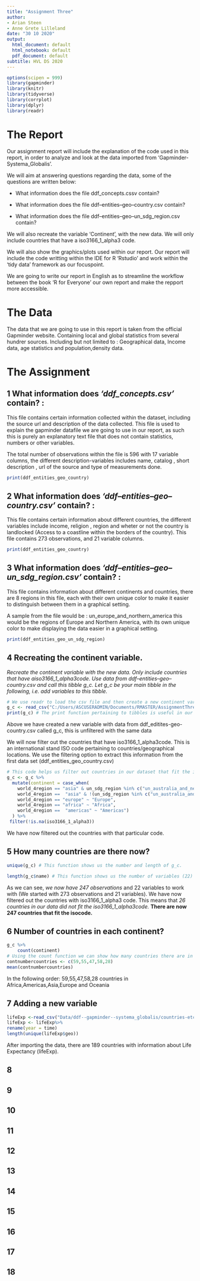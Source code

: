 ```yaml
---
title: "Assignment Three"
author:
- Arian Steen
- Anne Grete Lilleland
date: "30 10 2020"
output:
  html_document: default
  html_notebook: default
  pdf_document: default
subtitle: HVL DS 2020
---
```


```r
options(scipen = 999)
library(gapminder)
library(knitr)
library(tidyverse)
library(corrplot)
library(dplyr)
library(readr)
```

# The Report

Our assignment report will include the explanation of the code used in this report, in order to analyze and look at the data imported from 'Gapminder-Systema_Globalis'. 

We will aim at answering questions regarding the data, some of the questions are written below:  

- What information does the file ddf_concepts.cssv contain? 

- What information does the file ddf--entities--geo--country.csv contain? 

- What information does the file ddf--entities--geo--un_sdg_region.csv contain?

We will also recreate the variable 'Continent', with the new data. We will only include countries that have a iso3166_1_alpha3 code. 

We will also show the graphics/plots used within our report. 
Our report will include the code writting within the IDE for R 'Rstudio' and work within the 'tidy data' framework as our focuspoint. 

We are going to write our report in English as to streamline the workflow between the book 'R for Everyone' our own report and make the repport more accessible.

# The Data

The data that we are going to use in this report is taken from the official Gapminder website. Containing local and global statistics from several hundrer sources. Including but not limited to : Geographical data, Income data, age statistics and population,density data. 

# The Assignment 

## 1 What information does *'ddf_concepts.csv'* contain? : 

This file contains certain information collected within the dataset, including the source url and description of the data collected. This file is used to explain the gapminder datafile we are going to use in our report, as such this is purely an explanatory text file that does not contain statistics, numbers or other variables.

The total number of observations within the file is 596 with 17 variable columns, the different description-variables includes name, catalog , short description , url of the source and type of measurements done. 
```r
print(ddf_entities_geo_country)
```


## 2 What information does *'ddf--entities--geo--country.csv'* contain? : 

This file contains certain information about different countries, the different variables include income, religion , region and wheter or not the country is landlocked (Access to a coastline within the borders of the country). This file contains 273 observations, and 21 variable columns.
```r
print(ddf_entities_geo_country)
```


## 3 What information does *'ddf--entities--geo--un_sdg_region.csv'* contain? : 

This file contains information about different continents and countries, there are 8 regions in this file, each with their own unique color to make it easier to distinguish between them in a graphical setting. 

A sample from the file would be : un_europe_and_northern_america this would be the regions of Europe and Northern America, with its own unique color to make displaying the data easier in a graphical setting. 
```r
print(ddf_entities_geo_un_sdg_region)
```

## 4 Recreating the continent variable. 

*Recreate the continent variable with the new data.   Only include countries that have aiso3166_1_alpha3code.  Use data from ddf--entities--geo--country.csv and call this tibble g_c. Let g_c be your main tibble in the following, i.e. add variables to this tibble.*

```r
# We use readr to load the csv file and then create a new continent variable called g_c
g_c <- read_csv("C:/Users/ASCUSERADMIN/Documents/RMASTER/AssignmentThree/Data/ddf--gapminder--systema_globalis/ddf--entities--geo--country.csv")
print(g_c) # The print function pertaining to tibbles is useful in our case. 
```
Above we have created a new variable with data from ddf_editites-geo-country.csv called g_c, this is unfiltered with the same data

We will now filter out the countries that have iso3166_1_alpha3code. This is an international stand ISO code pertaining to countries/geographical locations. We use the filtering option to extract this information from the first data set (ddf_entities_geo_country.csv)

```r
# This code helps us filter out countries in our dataset that fit the iso3166_1_alpha3 ISO standard. We use mutate, filter and is.na functions. 
g_c <- g_c %>%
  mutate(continent = case_when(
    world_4region == "asia" & un_sdg_region %in% c("un_australia_and_new_zealand", "un_oceania_exc_australia_and_new_zealand") ~ "Oceania",
    world_4region ==  "asia" & !(un_sdg_region %in% c("un_australia_and_new_zealand", "un_oceania_exc_australia_and_new_zealand")) ~ "Asia",
    world_4region == "europe" ~ "Europe",
    world_4region == "africa" ~ "Africa",
    world_4region ==  "americas" ~ "Americas")
  ) %>%
 filter(!is.na(iso3166_1_alpha3))
```

We have now filtered out the countries with that particular code. 

## 5 How many countries are there now? 

```r
unique(g_c) # This function shows us the number and length of g_c.

length(g_c$name) # This function shows us the number of variables (22) pertaining to g_c.
```

As we can see, *we now have 247 observations* and 22 variables to work with (We started with 273 observations and 21 variables). We have now filtered out the countries with iso3166_1_alpha3 code. This means that *26 countries in our data did not fit the iso3166_1_alpha3code.* **There are now 247 countries that fit the isocode.** 

## 6 Number of countries in each continent?  

```r
g_c %>% 
    count(continent)
# Using the count function we can show how many countries there are in each continent
contnumbercountries <- c(59,55,47,58,28)
mean(contnumbercountries)
```

In the following order: 59,55,47,58,28 countries in Africa,Americas,Asia,Europe and Oceania

## 7 Adding a new variable

```r
lifeExp <-read_csv("Data/ddf--gapminder--systema_globalis/countries-etc-datapoints/ddf--datapoints--life_expectancy_years--by--geo--time.csv",col_types =cols(time =col_date(format = "%Y")))
lifeExp <- lifeExp%>%  
rename(year = time)
length(unique(lifeExp$geo))
```

After importing the data, there are 189 countries with information about Life Expectancy (lifeExp).

## 8

## 9

## 10

## 11

## 12

## 13

## 14

## 15

## 16

## 17

## 18

